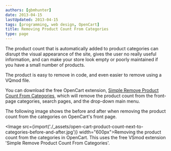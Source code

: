 ```yaml
---
authors: [gbmhunter]
date: 2013-04-15
lastUpdated: 2013-04-15
tags: [programming, web design, OpenCart]
title: Removing Product Count From Categories
type: page
---
```


The product count that is automatically added to product categories can disrupt the visual appearance of the site, gives the user no really useful information, and can make your store look empty or poorly maintained if you have a small number of products.

The product is easy to remove in code, and even easier to remove using a VQmod file.

You can download the free OpenCart extension, [Simple Remove Product Count From Categories](https://forum.opencart.com/viewtopic.php?f=131&t=47547), which will remove the product count from the front-page categories, search pages, and the drop-down main menu.

The following image shows the before and after when removing the product count from the categories on OpenCart's front page.

<Image src={import('./_assets/open-cart-product-count-next-to-categories-before-and-after.jpg')} width="600px">Removing the product count from the categories in OpenCart. This uses the free VSmod extension 'Simple Remove Product Count From Categories'.</Image>
